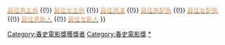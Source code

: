 {{Navbox
|name    = 春史電影獎最佳導演
|title   = [[春史電影獎|<span style="color: #d89f65 ">春史電影獎</span>]]最佳導演
|bodyclass = hlist
|titlestyle = background: #165911; color:#d89f65;
|groupstyle = background: #165911; color:#d89f65;
|liststyle = background: #c4e09d; color:#000000

|group1 = 1990年代
|list1 = 
* 1990 [[鄭智泳]]
* 1991 [[林權澤]]
* 1992 [[鄭智泳]]
* 1993 [[林權澤]]
* 1994 嚴鐘善
* 1995 {{link-ko|朴光洙|박광수 (영화 감독)}}
* 1996 不適用
* 1997 不適用
* 1998 不適用
* 1999 [[朴哲洙]]

|group2 = 2000年代
|list2 = 
* 2000 [[朴贊郁]]
* 2001 {{link-ko|郭景澤|곽경택}}
* 2002 [[李滄東]]
* 2003 [[奉俊昊]]
* 2004 尹仁浩
* 2005 {{link-ko|金大承|김대승}}
* 2006 [[康祐碩]]
* 2007 趙根植
* 2008 [[金泰均]]
* 2009 [[朴贊郁]]

|group3 = 2010年代
|list3 = 
* 2010 [[康祐碩]]
* 2011 不適用
* 2012 不適用
* 2013 不適用
* 2014 空缺
* 2015 {{link-ko|金成勳 (導演)|김성훈 (영화 감독)|金成勳}}
* 2016 [[崔東勳]]
* 2017 [[羅宏鎮]]
* 2018 [[黃東赫]]
* 2019 [[奉俊昊]]

|group4 = 2020年代
|list4 = 
* 2020 {{link-ko|元信延|원신연}}
* 2021 {{link-ko|趙成熙 (韓國導演)|조성희 (영화 감독)|趙成熙}}

|belowstyle = background: #165911
|below =  <span style="font-size:smaller;">[[Template:春史電影獎最佳電影|<span style="color:#d89f65">最佳電影</span>]] {{!}} [[Template:春史電影獎最佳男主角|<span style="color:#d89f65">最佳男主角</span>]] {{!}} [[Template:春史電影獎最佳女主角|<span style="color:#d89f65">最佳女主角</span>]] {{!}} [[Template:春史電影獎最佳導演|<span style="color:#d89f65">最佳導演</span>]] {{!}} [[Template:春史電影獎最佳男配角|<span style="color:#d89f65">最佳男配角</span>]] {{!}} [[Template:春史電影獎最佳女配角|<span style="color:#d89f65">最佳女配角</span>]]{{!}} [[Template:春史電影獎最佳男新人|<span style="color:#d89f65">最佳男新人</span>]] {{!}} [[Template:春史電影獎最佳女新人|<span style="color:#d89f65">最佳女新人</span>]] </span>
}}<includeonly>[[Category:春史電影獎獲獎者]]</includeonly><noinclude>
[[Category:春史電影獎]]
[[Category:電影獎項模板|*]]
</noinclude>